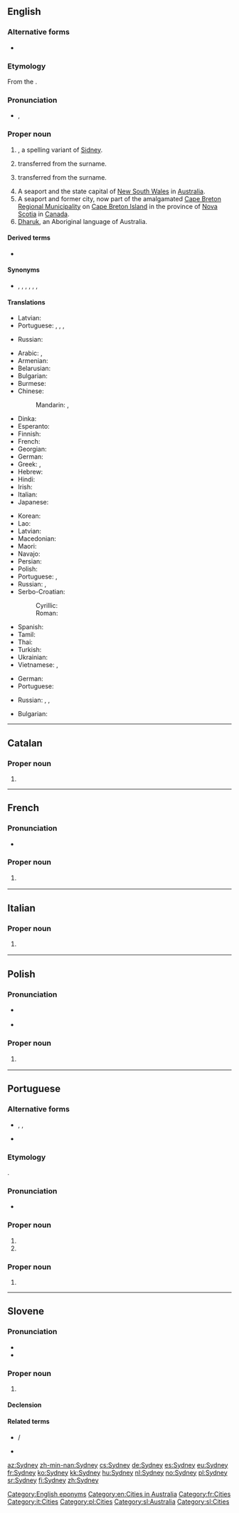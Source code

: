 ==English==
{{wikipedia}}

===Alternative forms===
* {{sense|male given name}} {{l|en|Sidney}}

===Etymology===
From the {{etyl|fr|en}} {{m|fr|Saint-Denis}}.

===Pronunciation===
* {{enPR|sĭd'ni}}, {{IPA|/ˈsɪd.ni/|lang=en}}

===Proper noun===
{{en-proper noun|Sydneys}}

# {{surname|from=Old English|dot=}}, a spelling variant of [[Sidney]].
# {{given name|male|from=surnames}} transferred from the surname.
# {{given name|female|from=surnames}} transferred from the surname.
# A seaport and the state capital of [[New South Wales]] in [[Australia]].
# A seaport and former city, now part of the amalgamated [[Cape Breton Regional Municipality]] on [[Cape Breton Island]] in the province of [[Nova Scotia]] in [[Canada]].
# [[Dharuk]], an Aboriginal language of Australia.

====Derived terms====
* {{sense|Australia|Canada}} {{l|en|Sydneyite}}

====Synonyms====
* {{sense|language}} {{l|en|Darug}}, {{l|en|Dharug}}, {{l|en|Dharuk}}, {{l|en|Dharruk}}, {{l|en|Eora}}, {{l|en|Iora}}, {{l|en|Iyora}}

====Translations====
{{trans-top|male given name}}
* Latvian: {{t|lv|Sidnijs|m}}
* Portuguese: {{t|pt|Sidney|m}}, {{t|pt|Sídnei|m}}, {{t|pt|Sidnei|m}}, {{t|pt|Sydney|m}}
{{trans-mid}}
* Russian: {{t|ru|Си́дни|m}}
{{trans-bottom}}

{{trans-top|female given name}}
{{trans-mid}}
{{trans-bottom}}

{{trans-top|in Australia}}
* Arabic: {{t|ar|سِيدْنِي|m|tr=sidnī}}, {{t|ar|سِدْنِي|m}}
* Armenian: {{t|hy|Սիդնեյ}}
* Belarusian: {{t|be|Сідней|m|tr=Sídnjej, Sidnjéj}}
* Bulgarian: {{t|bg|Сидни|m|tr=Sídni}}
* Burmese: {{t|my|ဆစ်ဒနီမြို့|sc=Mymr}}
* Chinese:
*: Mandarin: {{t+|cmn|悉尼|tr=Xīní|sc=Hani}}, {{t+|cmn|雪梨|tr=Xuělí|sc=Hani}} {{qualifier|Taiwan also}}
* Dinka: {{t-needed|din}}
* Esperanto: {{t|eo|Sidnejo}}
* Finnish: {{t+|fi|Sydney}}
* French: {{t+|fr|Sydney}}
* Georgian: {{t|ka|სიდნეი}}
* German: {{t+|de|Sydney|n}}
* Greek: {{t|el|Σύδνεϋ|n}}, {{t|el|Σίδνεϊ|n}}
* Hebrew: {{t|he|סידני}}
* Hindi: {{t|hi|सिडनी|tr=siḍnī}}
* Irish: {{t|ga|Sidní}}
* Italian: {{t|it|Sydney|f}}
* Japanese: {{t|ja|シドニー|tr=Shidonii}}
{{trans-mid}}
* Korean: {{t+|ko|시드니|tr=Sideuni|sc=Hang}}
* Lao: {{t-needed|lo}}
* Latvian: {{t|lv|Sidneja|f}}
* Macedonian: {{t|mk|Сиднеј|m|tr=Sidnej}}
* Maori: {{t|mi|Poihākena}}
* Navajo: {{t|nv|Siidnii}}
* Persian: {{t|fa|سیدنی|tr=Sidni}}
* Polish: {{t+|pl|Sydney|n}}
* Portuguese: {{t|pt|Sydney|f}}, {{t|pt|Sidney|f}}
* Russian: {{t+|ru|Си́дней|m|tr=Sídnɛj}}, {{t+|ru|Сидне́й|m|tr=Sidnɛ́j}}
* Serbo-Croatian:
*: Cyrillic: {{t|sh|Сиднеј|m}}
*: Roman: {{t|sh|Sidnej|m}}
* Spanish: {{t+|es|Sídney}}
* Tamil: {{t|ta|சிட்னி}}
* Thai: {{t|th|ซิดนีย์|tr=sítnee}}
* Turkish: {{t|tr|Sidney}}
* Ukrainian: {{t|uk|Сідней|m|tr=Sídnej, Sidnéj}}
* Vietnamese: {{t|vi|Sydney}}, {{t|vi|Sydney}}
{{trans-bottom}}

{{trans-top|in Nova Scotia}}
* German: {{t+|de|Sydney}}
* Portuguese: {{t|pt|Sydney|f}}
{{trans-mid}}
* Russian: {{t+|ru|Си́дней|m|tr=Sídnɛj}}, {{t+|ru|Сидне́й|m|tr=Sidnɛ́j}}, {{t|ru|Си́дни|m}}
{{trans-bottom}}

{{trans-see|language|Dharuk}}

{{checktrans-top}}
* Bulgarian: {{t-check|bg|Сидни|m|tr=Sídni}}
{{checktrans-bottom}}

[[Category:English eponyms]]
[[Category:en:Cities in Australia]]

----

==Catalan==

===Proper noun===
{{ca-proper noun|m}}

# {{l|en|Sydney}}
----

==French==

===Pronunciation===
* {{IPA|/sid.nɛ/|lang=fr}}

===Proper noun===
{{fr-proper noun}}

# {{l|en|Sydney}} {{gloss|in Australia}}

[[Category:fr:Cities]]

----

==Italian==

===Proper noun===
{{it-proper noun|g=f}}

# {{l|en|Sydney}} {{gloss|in Australia}}

[[Category:it:Cities]]

----

==Polish==

===Pronunciation===
* {{a|standard pronunciation}} {{IPA|lang=pl|/ˈsɨdni/}}
* {{a|common nonstandard pronunciation}} {{IPA|lang=pl|/ˈsɨdnɛj/}}

===Proper noun===
{{head|pl|proper noun|g=n|indecl}}

# {{l|en|Sydney}} {{gloss|in Australia}}

[[Category:pl:Cities]]

----

==Portuguese==

===Alternative forms===
* {{l|pt|Sidney}}, {{l|pt|Sidnei}}, {{l|pt|Sidney}}
* {{sense|given name}} {{l|pt|Sídnei}}

===Etymology===
{{bor|pt|en|Sydney}}.

===Pronunciation===
* {{a|Brazil}} {{IPA|/ˈsid͡ʒ.nej/|lang=pt}}

===Proper noun===
{{pt-proper noun|f}}

# {{place|pt|city|s/New South Wales|c/Australia|t1=Sydney}}
# {{place|pt|former city|p/Nova Scotia|c/Canada|t1=Sydney}}

===Proper noun===
{{pt-proper noun|m}}

# {{given name|male|lang=pt|eq=Sydney|from=English}}

----

==Slovene==

===Pronunciation===
* {{IPA|lang=sl|/ˈsíːdni/}}
* {{sl-tonal|sȋdni}}

===Proper noun===
{{sl-proper noun|-|m-in|Sydneyja}}

# {{l|en|Sydney}} {{gloss|city in Australia}}

====Declension====
{{sl-decl-noun-m|Sydney|Sydneyj|n=sg|noacc=1}}

====Related terms====
* {{l|sl|Sydneyjčan}} / {{l|sl|Sydneyjčanka}}
* {{l|sl|sydneyjski}}

[[Category:sl:Australia]]
[[Category:sl:Cities]]

[[az:Sydney]]
[[zh-min-nan:Sydney]]
[[cs:Sydney]]
[[de:Sydney]]
[[es:Sydney]]
[[eu:Sydney]]
[[fr:Sydney]]
[[ko:Sydney]]
[[kk:Sydney]]
[[hu:Sydney]]
[[nl:Sydney]]
[[no:Sydney]]
[[pl:Sydney]]
[[sr:Sydney]]
[[fi:Sydney]]
[[zh:Sydney]]